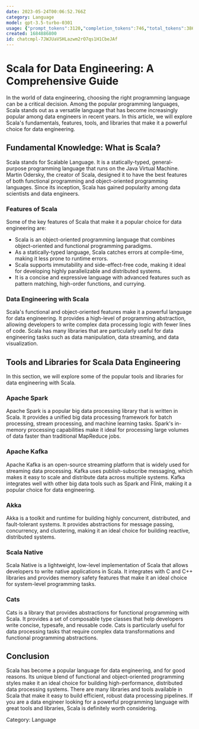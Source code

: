 ```yaml
---
date: 2023-05-24T00:06:52.766Z
category: Language
model: gpt-3.5-turbo-0301
usage: {"prompt_tokens":3120,"completion_tokens":746,"total_tokens":3866}
created: 1684886800
id: chatcmpl-7JWJUaVSHLazwm2rO7qs1H1CbeJAf
---
```


# Scala for Data Engineering: A Comprehensive Guide

In the world of data engineering, choosing the right programming language can be a critical decision. Among the popular programming languages, Scala stands out as a versatile language that has become increasingly popular among data engineers in recent years. In this article, we will explore Scala's fundamentals, features, tools, and libraries that make it a powerful choice for data engineering.

## Fundamental Knowledge: What is Scala?

Scala stands for Scalable Language. It is a statically-typed, general-purpose programming language that runs on the Java Virtual Machine. Martin Odersky, the creator of Scala, designed it to have the best features of both functional programming and object-oriented programming languages. Since its inception, Scala has gained popularity among data scientists and data engineers.

### Features of Scala

Some of the key features of Scala that make it a popular choice for data engineering are:

- Scala is an object-oriented programming language that combines object-oriented and functional programming paradigms.
- As a statically-typed language, Scala catches errors at compile-time, making it less prone to runtime errors.
- Scala supports immutability and side-effect-free code, making it ideal for developing highly parallelizable and distributed systems.
- It is a concise and expressive language with advanced features such as pattern matching, high-order functions, and currying.

### Data Engineering with Scala

Scala's functional and object-oriented features make it a powerful language for data engineering. It provides a high-level of programming abstraction, allowing developers to write complex data processing logic with fewer lines of code. Scala has many libraries that are particularly useful for data engineering tasks such as data manipulation, data streaming, and data visualization.

## Tools and Libraries for Scala Data Engineering

In this section, we will explore some of the popular tools and libraries for data engineering with Scala.

### Apache Spark

Apache Spark is a popular big data processing library that is written in Scala. It provides a unified big data processing framework for batch processing, stream processing, and machine learning tasks. Spark's in-memory processing capabilities make it ideal for processing large volumes of data faster than traditional MapReduce jobs. 

### Apache Kafka

Apache Kafka is an open-source streaming platform that is widely used for streaming data processing. Kafka uses publish-subscribe messaging, which makes it easy to scale and distribute data across multiple systems. Kafka integrates well with other big data tools such as Spark and Flink, making it a popular choice for data engineering.

### Akka

Akka is a toolkit and runtime for building highly concurrent, distributed, and fault-tolerant systems. It provides abstractions for message passing, concurrency, and clustering, making it an ideal choice for building reactive, distributed systems. 

### Scala Native

Scala Native is a lightweight, low-level implementation of Scala that allows developers to write native applications in Scala. It integrates with C and C++ libraries and provides memory safety features that make it an ideal choice for system-level programming tasks.

### Cats

Cats is a library that provides abstractions for functional programming with Scala. It provides a set of composable type classes that help developers write concise, typesafe, and reusable code. Cats is particularly useful for data processing tasks that require complex data transformations and functional programming abstractions.

## Conclusion

Scala has become a popular language for data engineering, and for good reasons. Its unique blend of functional and object-oriented programming styles make it an ideal choice for building high-performance, distributed data processing systems. There are many libraries and tools available in Scala that make it easy to build efficient, robust data processing pipelines. If you are a data engineer looking for a powerful programming language with great tools and libraries, Scala is definitely worth considering.

Category: Language